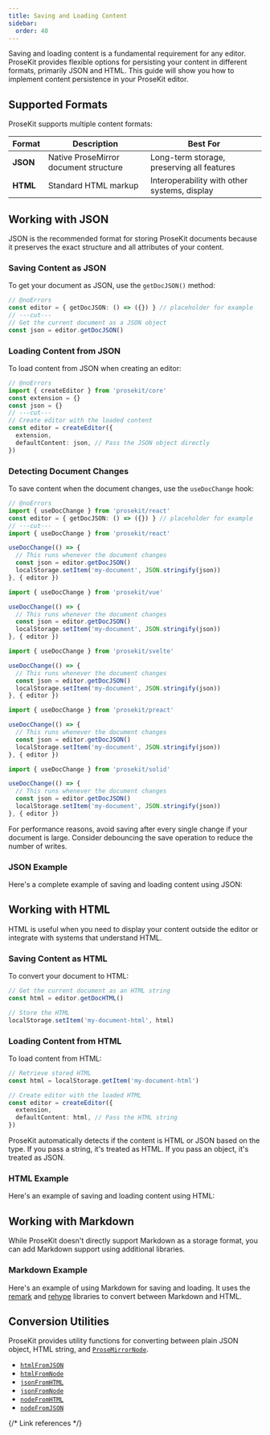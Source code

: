 ```yaml
---
title: Saving and Loading Content
sidebar:
  order: 40
---
```



Saving and loading content is a fundamental requirement for any editor. ProseKit provides flexible options for persisting your content in different formats, primarily JSON and HTML. This guide will show you how to implement content persistence in your ProseKit editor.

## Supported Formats

ProseKit supports multiple content formats:

| Format   | Description                           | Best For                                     |
| -------- | ------------------------------------- | -------------------------------------------- |
| **JSON** | Native ProseMirror document structure | Long-term storage, preserving all features   |
| **HTML** | Standard HTML markup                  | Interoperability with other systems, display |

## Working with JSON

JSON is the recommended format for storing ProseKit documents because it preserves the exact structure and all attributes of your content.

### Saving Content as JSON

To get your document as JSON, use the `getDocJSON()` method:

```ts twoslash
// @noErrors
const editor = { getDocJSON: () => ({}) } // placeholder for example
// ---cut---
// Get the current document as a JSON object
const json = editor.getDocJSON()
```

### Loading Content from JSON

To load content from JSON when creating an editor:

```ts twoslash
// @noErrors
import { createEditor } from 'prosekit/core'
const extension = {}
const json = {}
// ---cut---
// Create editor with the loaded content
const editor = createEditor({
  extension,
  defaultContent: json, // Pass the JSON object directly
})
```

### Detecting Document Changes

To save content when the document changes, use the `useDocChange` hook:

<Tabs syncKey="ui-framework">

<TabItem label="React">

```ts twoslash
// @noErrors
import { useDocChange } from 'prosekit/react'
const editor = { getDocJSON: () => ({}) } // placeholder for example
// ---cut---
import { useDocChange } from 'prosekit/react'

useDocChange(() => {
  // This runs whenever the document changes
  const json = editor.getDocJSON()
  localStorage.setItem('my-document', JSON.stringify(json))
}, { editor })
```

</TabItem>

<TabItem label="Vue">

```ts
import { useDocChange } from 'prosekit/vue'

useDocChange(() => {
  // This runs whenever the document changes
  const json = editor.getDocJSON()
  localStorage.setItem('my-document', JSON.stringify(json))
}, { editor })
```

</TabItem>

<TabItem label="Svelte">

```ts
import { useDocChange } from 'prosekit/svelte'

useDocChange(() => {
  // This runs whenever the document changes
  const json = editor.getDocJSON()
  localStorage.setItem('my-document', JSON.stringify(json))
}, { editor })
```

</TabItem>

<TabItem label="Preact">

```ts
import { useDocChange } from 'prosekit/preact'

useDocChange(() => {
  // This runs whenever the document changes
  const json = editor.getDocJSON()
  localStorage.setItem('my-document', JSON.stringify(json))
}, { editor })
```

</TabItem>

<TabItem label="Solid">

```ts
import { useDocChange } from 'prosekit/solid'

useDocChange(() => {
  // This runs whenever the document changes
  const json = editor.getDocJSON()
  localStorage.setItem('my-document', JSON.stringify(json))
}, { editor })
```

</TabItem>

</Tabs>

<Aside type="caution">
  For performance reasons, avoid saving after every single change if your document is large. Consider debouncing the save operation to reduce the number of writes.
</Aside>

### JSON Example

Here's a complete example of saving and loading content using JSON:

<Demo story="save-json" />

## Working with HTML

HTML is useful when you need to display your content outside the editor or integrate with systems that understand HTML.

### Saving Content as HTML

To convert your document to HTML:

```ts
// Get the current document as an HTML string
const html = editor.getDocHTML()

// Store the HTML
localStorage.setItem('my-document-html', html)
```

### Loading Content from HTML

To load content from HTML:

```ts
// Retrieve stored HTML
const html = localStorage.getItem('my-document-html')

// Create editor with the loaded HTML
const editor = createEditor({
  extension,
  defaultContent: html, // Pass the HTML string
})
```

<Aside>
  ProseKit automatically detects if the content is HTML or JSON based on the type. If you pass a string, it's treated as HTML. If you pass an object, it's treated as JSON.
</Aside>

### HTML Example

Here's an example of saving and loading content using HTML:

<Demo story="save-html" />

## Working with Markdown

While ProseKit doesn't directly support Markdown as a storage format, you can add Markdown support using additional libraries.

### Markdown Example

Here's an example of using Markdown for saving and loading. It uses the [remark](https://github.com/remarkjs/remark) and [rehype](https://github.com/rehypejs/rehype) libraries to convert between Markdown and HTML.

<Demo story="save-markdown" />

## Conversion Utilities

ProseKit provides utility functions for converting between plain JSON object, HTML string, and [`ProseMirrorNode`].

- [`htmlFromJSON`]
- [`htmlFromNode`]
- [`jsonFromHTML`]
- [`jsonFromNode`]
- [`nodeFromHTML`]
- [`nodeFromJSON`]

{/* Link references */}

[`ProseMirrorNode`]: /references/pm/model/#prose-mirror-node
[`jsonFromHTML`]: /references/core/#json-from-html
[`htmlFromJSON`]: /references/core/#html-from-json
[`nodeFromJSON`]: /references/core/#node-from-json
[`nodeFromHTML`]: /references/core/#node-from-html
[`htmlFromNode`]: /references/core/#html-from-node
[`jsonFromNode`]: /references/core/#json-from-node
